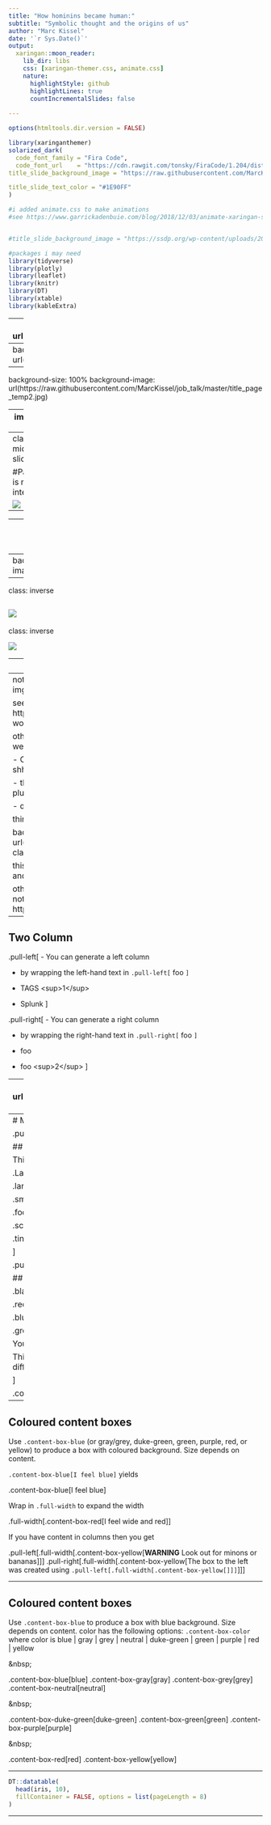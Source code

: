 ---
title: "How hominins became human:"
subtitle: "Symbolic thought and the origins of us"  
author: "Marc Kissel"
date: '`r Sys.Date()`'
output:
  xaringan::moon_reader:
    lib_dir: libs
    css: [xaringan-themer.css, animate.css]
    nature:
      highlightStyle: github
      highlightLines: true
      countIncrementalSlides: false
      
---

```{r setup, include=FALSE}
options(htmltools.dir.version = FALSE)
```

```{r xaringan-themer, include=FALSE}
library(xaringanthemer)
solarized_dark(
  code_font_family = "Fira Code",
  code_font_url    = "https://cdn.rawgit.com/tonsky/FiraCode/1.204/distr/fira_code.css",
title_slide_background_image = "https://raw.githubusercontent.com/MarcKissel/job_talk/master/title_page_temp2.jpg",

title_slide_text_color = "#1E90FF"
)
```



```{r Setup, include=FALSE}
#i added animate.css to make animations
#see https://www.garrickadenbuie.com/blog/2018/12/03/animate-xaringan-slide-transitions/


#title_slide_background_image = "https://ssdp.org/wp-content/uploads/2018/01/app-state-blog-pic.jpg",

#packages i may need
library(tidyverse)
library(plotly)
library(leaflet)
library(knitr)
library(DT)
library(xtable)
library(kableExtra)

```


---
background-image: url(https://github.com/MarcKissel/job_talk/blob/master/title_temp1.png)

---
background-size: 100%
background-image: url(https://media.giphy.com/media/94iS62lx8CRQA/giphy.gif)

---
background-size: 100%
background-image: url(https://raw.githubusercontent.com/MarcKissel/job_talk/master/title_page_temp2.jpg)

---
image-size: 100%
![](images/title_temp1.png)

---
class: center, middle, animated, slideInRight
![](images/hominin_skulls.png)

#Paleoanthropology is not *very* integrative 


![](images/two_books.png)


---


---
class: center, middle

## What pressures did our early ancestors face and *how* did they respond to them?

## Can these responses inform  on causes/consequences of modern human variation?

![](images/Anton_etal_2014.jpg)

---
background-image: ![](images/Anton_etal_2014.jpg)


---

class: inverse

![](images/400_plus.png)
---
class: inverse

![](images/background_data_map.png)



---
class: inverse

![](images/map_blombos.png)


---
notes: look at rhe Rladies template for ideas on pics
also, store images in img folder? might make things easier?


see: 
https://alison.rbind.io/post/r-ladies-slides/
and 
https://github.com/rbind/apreshill/blob/master/static/slides/blogdown-workshop-slides.Rmd

other ideas:
i like the title slide, but maybe the next slide coild have titel as well but as a png file from ppt. MMight look nice

- CHECK IF IT WORKS ON ANOHTER Computer...might need the style shhet..somethig in the insturctiosn talks abut thhis

- think about zoom!
https://bookdown.org/yihui/rmarkdown/reveal-js-plugins.html


- do a datatable as is below with iris for something



think about background image for a slide::

background-image: url(https://c2.staticflickr.com/6/5729/30943501632_eb0b200eed_b.jpg)
class: center, top
# Rock Cairn Hiking

this could also work  for the maps i have. have the background be the map and the transisotns be the artifcats? also could work for the time line? 


other things to tink about and trick below are from these notes:
these notes are super useful too:
https://dukeslides.johnlittle.info/slides/index.html#37

---
## Two Column

.pull-left[
- You can generate a left column 

- by wrapping the left-hand text in `.pull-left[` foo `]`

- TAGS &lt;sup&gt;1&lt;/sup&gt;

- Splunk
]

.pull-right[
- You can generate a right column 

- by wrapping the right-hand text in `.pull-right[` foo `]`

- foo

- foo &lt;sup&gt;2&lt;/sup&gt;
]


---
background-image: url(https://upload.wikimedia.org/wikipedia/commons/thumb/e/e6/Duke_University_logo.svg/640px-Duke_University_logo.svg.png)


---
# Modifying text

.pull-left[

## Font sizes

This is normal size ( `\(\LaTeX\)`-friendly terms)

.Large[Large]

.large[large]

.small[small]

.footnotesize[footnotesize]

.scriptsize[scriptsize]

.tiny[tiny]

]

.pull-right[

## Text color

.black[black]

.red[red]

.blue[blue]

.green[green], 
.yellow[yellow], 
.orange[orange], 
.purple[purple], 
.gray[gray or grey]

You can also use `.bold[]` or `.bolder[]` to emphasize text 

This is .bold[bold], this is .bolder[bolder] and this is regular markdown **double-star bold** (visible differences depend on the font)

]

.content-box-green[.scriptsize[.justify-center[
[Hegge CSS](http://biostatistics.dk/presentations/xaringan/ghoul.html) + [Duke Color Palette](https://styleguide.duke.edu/color-palette/) = hegge-duke.css]
]]]

---

## Coloured content boxes

Use `.content-box-blue` (or gray/grey, duke-green, green, purple, red, or yellow) to produce a box with coloured background. Size depends on content.

`.content-box-blue[I feel blue]` yields

.content-box-blue[I feel blue]

Wrap in `.full-width` to expand the width

.full-width[.content-box-red[I feel wide and red]]

If you have content in columns then you get

.pull-left[.full-width[.content-box-yellow[**WARNING** Look out for minons or bananas]]]
.pull-right[.full-width[.content-box-yellow[The box to the left was created using `.pull-left[.full-width[.content-box-yellow[]]]`]]]


---

## Coloured content boxes

Use `.content-box-blue` to produce a box with blue background. Size depends on content.  color has the following options:  `.content-box-color` where color is   blue | gray | grey | neutral | duke-green | green | purple | red | yellow

&amp;nbsp;

.content-box-blue[blue]
.content-box-gray[gray]
.content-box-grey[grey]
.content-box-neutral[neutral]

&amp;nbsp;

.content-box-duke-green[duke-green]
.content-box-green[green]
.content-box-purple[purple]

&amp;nbsp; 

.content-box-red[red]
.content-box-yellow[yellow]





---


```{r echo=FALSE}
DT::datatable(
  head(iris, 10),
  fillContainer = FALSE, options = list(pageLength = 8)
)
```



---